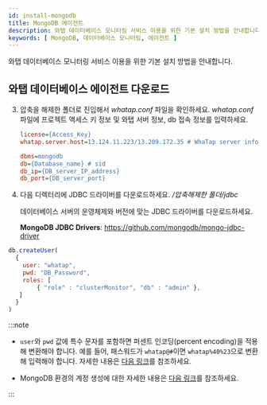 ```yaml
---
id: install-mongodb
title: MongoDB 에이전트
description: 와탭 데이터베이스 모니터링 서비스 이용을 위한 기본 설치 방법을 안내합니다.
keywords: [ MongoDB, 데이터베이스 모니터링, 에이전트 ]
---
```



와탭 데이터베이스 모니터링 서비스 이용을 위한 기본 설치 방법을 안내합니다.


<Agentsignupguide />   

<Youtube ko='e_UpCgapfQY' en='JiQsIh6RbSA' ja='JiQsIh6RbSA' />


<Createprojectv2 />


<Accesskey />

## 와탭 데이터베이스 에이전트 다운로드


<Dbinstallagentsteps /> 

3. 압축을 해제한 폴더로 진입해서 *whatap.conf* 파일을 확인하세요. *whatap.conf* 파일에 프로젝트 액세스 키 정보 및 와탭 서버 정보, db 접속 정보를 입력하세요.

    ```ini title='whatap.conf'
    license={Access_Key}
    whatap.server.host=13.124.11.223/13.209.172.35 # WhaTap server information

    dbms=mongodb
    db={Database_name} # sid
    db_ip={DB_server_IP_address}
    db_port={DB_server_port}
    ```

4. 다음 디렉터리에 JDBC 드라이버를 다운로드하세요. */압축해제한 폴더/jdbc*

    데이터베이스 서버의 운영체제와 버전에 맞는 JDBC 드라이버를 다운로드하세요.

    **MongoDB JDBC Drivers**: https://github.com/mongodb/mongo-jdbc-driver


<Dbinstallagentcommonnotes />


<Dbcreatemonitoringaccount />


```javascript
db.createUser(
  {
    user: "whatap",
    pwd: "DB_Password",
    roles: [
        { "role" : "clusterMonitor", "db" : "admin" },
   ]
  }
)
```

:::note

* `user`와 `pwd` 값에 특수 문자를 포함하면 퍼센트 인코딩(percent encoding)을 적용해 변환해야 합니다. 예를 들어, 패스워드가 `whatap@#`이면 `whatap%40%23`으로 변환해 입력해야 합니다. 자세한 내용은 [다음 링크](https://www.mongodb.com/docs/manual/reference/connection-string/#connection-string-components-1)를 참조하세요.

* MongoDB 환경의 계정 생성에 대한 자세한 내용은 [다음 링크](https://www.mongodb.com/docs/manual/reference/method/db.createUser/)를 참조하세요.

:::

<DBuserDesc level={2} />


<Dbcreatedbuserfilebody /> 


<Dbrunagent /> 


<Dbinstallxosagent /> 


<NextStep />
